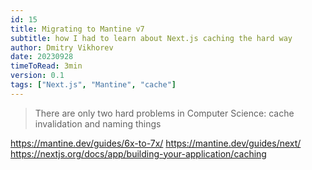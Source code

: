 ```yaml
---
id: 15
title: Migrating to Mantine v7
subtitle: how I had to learn about Next.js caching the hard way
author: Dmitry Vikhorev
date: 20230928
timeToRead: 3min
version: 0.1
tags: ["Next.js", "Mantine", "cache"]
---
```


<TLDR>
<Blockquote color="yellow" cite="– Phil Karlton" mt="xl">
      There are only two hard problems in Computer Science: cache invalidation and naming things
    </Blockquote>
</TLDR>

https://mantine.dev/guides/6x-to-7x/
https://mantine.dev/guides/next/
https://nextjs.org/docs/app/building-your-application/caching
